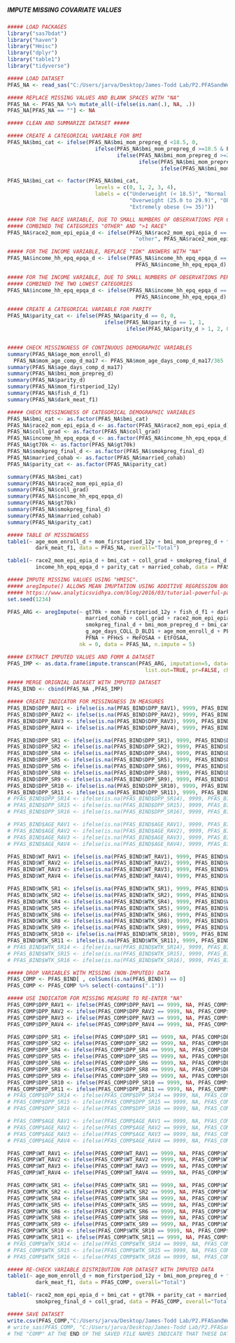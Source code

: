 #####                                 #####
##### IMPUTE MISSING COVARIATE VALUES #####
#####                                 #####

```r
##### LOAD PACKAGES
library("sas7bdat")
library("haven")
library("Hmisc")
library("dplyr")
library("table1")
library("tidyverse")

```

```r
##### LOAD DATASET
PFAS_NA <- read_sas("C:/Users/jarva/Desktop/James-Todd Lab/P2.PFASandWeightTrajectories/Data/PFAS_CL.sas7bdat")

```

```r
##### REPLACE MISSING VALUES AND BLANK SPACES WITH "NA"
PFAS_NA <- PFAS_NA %>% mutate_all(~ifelse(is.nan(.), NA, .))
PFAS_NA[PFAS_NA == ""] <- NA

```

```r
##### CLEAN AND SUMMARIZE DATASET #####

##### CREATE A CATEGORICAL VARIABLE FOR BMI
PFAS_NA$bmi_cat <- ifelse(PFAS_NA$bmi_mom_prepreg_d <18.5, 0,
                            ifelse(PFAS_NA$bmi_mom_prepreg_d >=18.5 & PFAS_NA$bmi_mom_prepreg_d < 25.0, 1, 
                                   ifelse(PFAS_NA$bmi_mom_prepreg_d >=25.0 & PFAS_NA$bmi_mom_prepreg_d < 30.0, 2, 
                                          ifelse(PFAS_NA$bmi_mom_prepreg_d >=30.0 & PFAS_NA$bmi_mom_prepreg_d < 35.0, 3,
                                                 ifelse(PFAS_NA$bmi_mom_prepreg_d >=35.0, 4, NA)))))

PFAS_NA$bmi_cat <- factor(PFAS_NA$bmi_cat,
                            levels = c(0, 1, 2, 3, 4),
                            labels = c("Underweight (< 18.5)", "Normal weight (18.5 to 24.9)", 
                                       "Overweight (25.0 to 29.9)", "Obese (30.0 to 34.9)", 
                                       "Extremely obese (>= 35)"))

##### FOR THE RACE VARIABLE, DUE TO SMALL NUMBERS OF OBSERVATIONS PER CATEGORY,
##### COMBINED THE CATEGORIES "OTHER" AND ">1 RACE"
PFAS_NA$race2_mom_epi_epia_d <- ifelse(PFAS_NA$race2_mom_epi_epia_d == "more than 1 race", 
                                         "other", PFAS_NA$race2_mom_epi_epia_d)

##### FOR THE INCOME VARIABLE, REPLACE "IDK" ANSWERS WITH "NA"
PFAS_NA$income_hh_epq_epqa_d <- ifelse(PFAS_NA$income_hh_epq_epqa_d == 9, NA, 
                                         PFAS_NA$income_hh_epq_epqa_d)

##### FOR THE INCOME VARIABLE, DUE TO SMALL NUMBERS OF OBSERVATIONS PER CATEGORY,
##### COMBINED THE TWO LOWEST CATEGORIES
PFAS_NA$income_hh_epq_epqa_d <- ifelse(PFAS_NA$income_hh_epq_epqa_d == 1 | PFAS_NA$income_hh_epq_epqa_d == 2, 3, 
                                         PFAS_NA$income_hh_epq_epqa_d)

##### CREATE A CATEGORICAL VARIABLE FOR PARITY
PFAS_NA$parity_cat <- ifelse(PFAS_NA$parity_d == 0, 0,
                               ifelse(PFAS_NA$parity_d == 1, 1,
                                      ifelse(PFAS_NA$parity_d > 1, 2, 0)))


##### CHECK MISSINGNESS OF CONTINUOUS DEMOGRAPHIC VARIABLES
summary(PFAS_NA$age_mom_enroll_d)
  PFAS_NA$mom_age_comp_d_ma17 <- PFAS_NA$mom_age_days_comp_d_ma17/365
summary(PFAS_NA$age_days_comp_d_ma17)
summary(PFAS_NA$bmi_mom_prepreg_d)            
summary(PFAS_NA$parity_d) 
summary(PFAS_NA$mom_firstperiod_12y)  
summary(PFAS_NA$fish_d_f1)
summary(PFAS_NA$dark_meat_f1)

##### CHECK MISSINGNESS OF CATEGORICAL DEMOGRAPHIC VARIABLES
PFAS_NA$bmi_cat <- as.factor(PFAS_NA$bmi_cat)
PFAS_NA$race2_mom_epi_epia_d <- as.factor(PFAS_NA$race2_mom_epi_epia_d)
PFAS_NA$coll_grad <- as.factor(PFAS_NA$coll_grad)
PFAS_NA$income_hh_epq_epqa_d <- as.factor(PFAS_NA$income_hh_epq_epqa_d)
PFAS_NA$gt70k <- as.factor(PFAS_NA$gt70k)
PFAS_NA$smokpreg_final_d <- as.factor(PFAS_NA$smokpreg_final_d)
PFAS_NA$married_cohab <- as.factor(PFAS_NA$married_cohab)
PFAS_NA$parity_cat <- as.factor(PFAS_NA$parity_cat)

summary(PFAS_NA$bmi_cat)              
summary(PFAS_NA$race2_mom_epi_epia_d) 
summary(PFAS_NA$coll_grad)      
summary(PFAS_NA$income_hh_epq_epqa_d) 
summary(PFAS_NA$gt70k)              
summary(PFAS_NA$smokpreg_final_d) 
summary(PFAS_NA$married_cohab)  
summary(PFAS_NA$parity_cat)   

##### TABLE OF MISSINGNESS
table1(~ age_mom_enroll_d + mom_firstperiod_12y + bmi_mom_prepreg_d + fish_d_f1 + 
         dark_meat_f1, data = PFAS_NA, overall="Total")

table1(~ race2_mom_epi_epia_d + bmi_cat + coll_grad + smokpreg_final_d + gt70k + 
         income_hh_epq_epqa_d + parity_cat + married_cohab, data = PFAS_NA, overall="Total")

```

```r
##### IMPUTE MISSING VALUES USING "HMISC".
##### aregImpute() ALLOWS MEAN IMUPTATION USING ADDITIVE REGRESSION BOOTSTRAPPING, AND PREDICTIVE MEAN MATCHING.
##### https://www.analyticsvidhya.com/blog/2016/03/tutorial-powerful-packages-imputing-missing-values/
set.seed(1234)

PFAS_ARG <- aregImpute(~ gt70k + mom_firstperiod_12y + fish_d_f1 + dark_meat_f1 + 
                         married_cohab + coll_grad + race2_mom_epi_epia_d +
                         smokpreg_final_d + bmi_mom_prepreg_d + bmi_cat + parity_d + 
                         g_age_days_COLL_D_BLD1 + age_mom_enroll_d + PFOS + PFOA + 
                         PFNA + PFHxS + MeFOSAA + EtFOSAA, 
                       nk = 0, data = PFAS_NA, n.impute = 5)

##### EXTRACT IMPUTED VALUES AND FORM A DATASET
PFAS_IMP <- as.data.frame(impute.transcan(PFAS_ARG, imputation=5, data=PFAS_NA, 
                                            list.out=TRUE, pr=FALSE, check=FALSE))

##### MERGE ORIGNIAL DATASET WITH IMPUTED DATASET
PFAS_BIND <- cbind(PFAS_NA ,PFAS_IMP)

##### CREATE INDICATOR FOR MISSINGNESS IN MEASURES
PFAS_BIND$DPP_RAV1 <- ifelse(is.na(PFAS_BIND$DPP_RAV1), 9999, PFAS_BIND$DPP_RAV1)
PFAS_BIND$DPP_RAV2 <- ifelse(is.na(PFAS_BIND$DPP_RAV2), 9999, PFAS_BIND$DPP_RAV2)
PFAS_BIND$DPP_RAV3 <- ifelse(is.na(PFAS_BIND$DPP_RAV3), 9999, PFAS_BIND$DPP_RAV3)
PFAS_BIND$DPP_RAV4 <- ifelse(is.na(PFAS_BIND$DPP_RAV4), 9999, PFAS_BIND$DPP_RAV4)

PFAS_BIND$DPP_SR1 <- ifelse(is.na(PFAS_BIND$DPP_SR1), 9999, PFAS_BIND$DPP_SR1)
PFAS_BIND$DPP_SR2 <- ifelse(is.na(PFAS_BIND$DPP_SR2), 9999, PFAS_BIND$DPP_SR2)
PFAS_BIND$DPP_SR4 <- ifelse(is.na(PFAS_BIND$DPP_SR4), 9999, PFAS_BIND$DPP_SR4)
PFAS_BIND$DPP_SR5 <- ifelse(is.na(PFAS_BIND$DPP_SR5), 9999, PFAS_BIND$DPP_SR5)
PFAS_BIND$DPP_SR6 <- ifelse(is.na(PFAS_BIND$DPP_SR6), 9999, PFAS_BIND$DPP_SR6)
PFAS_BIND$DPP_SR8 <- ifelse(is.na(PFAS_BIND$DPP_SR8), 9999, PFAS_BIND$DPP_SR8)
PFAS_BIND$DPP_SR9 <- ifelse(is.na(PFAS_BIND$DPP_SR9), 9999, PFAS_BIND$DPP_SR9)
PFAS_BIND$DPP_SR10 <- ifelse(is.na(PFAS_BIND$DPP_SR10), 9999, PFAS_BIND$DPP_SR10)
PFAS_BIND$DPP_SR11 <- ifelse(is.na(PFAS_BIND$DPP_SR11), 9999, PFAS_BIND$DPP_SR11)
# PFAS_BIND$DPP_SR14 <- ifelse(is.na(PFAS_BIND$DPP_SR14), 9999, PFAS_BIND$DPP_SR14)
# PFAS_BIND$DPP_SR15 <- ifelse(is.na(PFAS_BIND$DPP_SR15), 9999, PFAS_BIND$DPP_SR15)
# PFAS_BIND$DPP_SR16 <- ifelse(is.na(PFAS_BIND$DPP_SR16), 9999, PFAS_BIND$DPP_SR16)

# PFAS_BIND$AGE_RAV1 <- ifelse(is.na(PFAS_BIND$AGE_RAV1), 9999, PFAS_BIND$AGE_RAV1)
# PFAS_BIND$AGE_RAV2 <- ifelse(is.na(PFAS_BIND$AGE_RAV2), 9999, PFAS_BIND$AGE_RAV2)
# PFAS_BIND$AGE_RAV3 <- ifelse(is.na(PFAS_BIND$AGE_RAV3), 9999, PFAS_BIND$AGE_RAV3)
# PFAS_BIND$AGE_RAV4 <- ifelse(is.na(PFAS_BIND$AGE_RAV4), 9999, PFAS_BIND$AGE_RAV4)

PFAS_BIND$WT_RAV1 <- ifelse(is.na(PFAS_BIND$WT_RAV1), 9999, PFAS_BIND$WT_RAV1)
PFAS_BIND$WT_RAV2 <- ifelse(is.na(PFAS_BIND$WT_RAV2), 9999, PFAS_BIND$WT_RAV2)
PFAS_BIND$WT_RAV3 <- ifelse(is.na(PFAS_BIND$WT_RAV3), 9999, PFAS_BIND$WT_RAV3)
PFAS_BIND$WT_RAV4 <- ifelse(is.na(PFAS_BIND$WT_RAV4), 9999, PFAS_BIND$WT_RAV4)

PFAS_BIND$WTK_SR1 <- ifelse(is.na(PFAS_BIND$WTK_SR1), 9999, PFAS_BIND$WTK_SR1)
PFAS_BIND$WTK_SR2 <- ifelse(is.na(PFAS_BIND$WTK_SR2), 9999, PFAS_BIND$WTK_SR2)
PFAS_BIND$WTK_SR4 <- ifelse(is.na(PFAS_BIND$WTK_SR4), 9999, PFAS_BIND$WTK_SR4)
PFAS_BIND$WTK_SR5 <- ifelse(is.na(PFAS_BIND$WTK_SR5), 9999, PFAS_BIND$WTK_SR5)
PFAS_BIND$WTK_SR6 <- ifelse(is.na(PFAS_BIND$WTK_SR6), 9999, PFAS_BIND$WTK_SR6)
PFAS_BIND$WTK_SR8 <- ifelse(is.na(PFAS_BIND$WTK_SR8), 9999, PFAS_BIND$WTK_SR8)
PFAS_BIND$WTK_SR9 <- ifelse(is.na(PFAS_BIND$WTK_SR9), 9999, PFAS_BIND$WTK_SR9)
PFAS_BIND$WTK_SR10 <- ifelse(is.na(PFAS_BIND$WTK_SR10), 9999, PFAS_BIND$WTK_SR10)
PFAS_BIND$WTK_SR11 <- ifelse(is.na(PFAS_BIND$WTK_SR11), 9999, PFAS_BIND$WTK_SR11)
# PFAS_BIND$WTK_SR14 <- ifelse(is.na(PFAS_BIND$WTK_SR14), 9999, PFAS_BIND$WTK_SR14)
# PFAS_BIND$WTK_SR15 <- ifelse(is.na(PFAS_BIND$WTK_SR15), 9999, PFAS_BIND$WTK_SR15)
# PFAS_BIND$WTK_SR16 <- ifelse(is.na(PFAS_BIND$WTK_SR16), 9999, PFAS_BIND$WTK_SR16)

##### DROP VARIABLES WITH MISSING (NON-IMPUTED) DATA
PFAS_COMP <- PFAS_BIND[ , colSums(is.na(PFAS_BIND)) == 0]
PFAS_COMP <- PFAS_COMP %>% select(-contains(".1"))

##### USE INDICATOR FOR MISSING MEASURE TO RE-ENTER "NA"
PFAS_COMP$DPP_RAV1 <- ifelse(PFAS_COMP$DPP_RAV1 == 9999, NA, PFAS_COMP$DPP_RAV1)
PFAS_COMP$DPP_RAV2 <- ifelse(PFAS_COMP$DPP_RAV2 == 9999, NA, PFAS_COMP$DPP_RAV2)
PFAS_COMP$DPP_RAV3 <- ifelse(PFAS_COMP$DPP_RAV3 == 9999, NA, PFAS_COMP$DPP_RAV3)
PFAS_COMP$DPP_RAV4 <- ifelse(PFAS_COMP$DPP_RAV4 == 9999, NA, PFAS_COMP$DPP_RAV4)

PFAS_COMP$DPP_SR1 <- ifelse(PFAS_COMP$DPP_SR1 == 9999, NA, PFAS_COMP$DPP_SR1)
PFAS_COMP$DPP_SR2 <- ifelse(PFAS_COMP$DPP_SR2 == 9999, NA, PFAS_COMP$DPP_SR2)
PFAS_COMP$DPP_SR4 <- ifelse(PFAS_COMP$DPP_SR4 == 9999, NA, PFAS_COMP$DPP_SR4)
PFAS_COMP$DPP_SR5 <- ifelse(PFAS_COMP$DPP_SR5 == 9999, NA, PFAS_COMP$DPP_SR5)
PFAS_COMP$DPP_SR6 <- ifelse(PFAS_COMP$DPP_SR6 == 9999, NA, PFAS_COMP$DPP_SR6)
PFAS_COMP$DPP_SR8 <- ifelse(PFAS_COMP$DPP_SR8 == 9999, NA, PFAS_COMP$DPP_SR8)
PFAS_COMP$DPP_SR9 <- ifelse(PFAS_COMP$DPP_SR9 == 9999, NA, PFAS_COMP$DPP_SR9)
PFAS_COMP$DPP_SR10 <- ifelse(PFAS_COMP$DPP_SR10 == 9999, NA, PFAS_COMP$DPP_SR10)
PFAS_COMP$DPP_SR11 <- ifelse(PFAS_COMP$DPP_SR11 == 9999, NA, PFAS_COMP$DPP_SR11)
# PFAS_COMP$DPP_SR14 <- ifelse(PFAS_COMP$DPP_SR14 == 9999, NA, PFAS_COMP$DPP_SR14)
# PFAS_COMP$DPP_SR15 <- ifelse(PFAS_COMP$DPP_SR15 == 9999, NA, PFAS_COMP$DPP_SR15)
# PFAS_COMP$DPP_SR16 <- ifelse(PFAS_COMP$DPP_SR16 == 9999, NA, PFAS_COMP$DPP_SR16)

# PFAS_COMP$AGE_RAV1 <- ifelse(PFAS_COMP$AGE_RAV1 == 9999, NA, PFAS_COMP$AGE_RAV1)
# PFAS_COMP$AGE_RAV2 <- ifelse(PFAS_COMP$AGE_RAV2 == 9999, NA, PFAS_COMP$AGE_RAV2)
# PFAS_COMP$AGE_RAV3 <- ifelse(PFAS_COMP$AGE_RAV3 == 9999, NA, PFAS_COMP$AGE_RAV3)
# PFAS_COMP$AGE_RAV4 <- ifelse(PFAS_COMP$AGE_RAV4 == 9999, NA, PFAS_COMP$AGE_RAV4)

PFAS_COMP$WT_RAV1 <- ifelse(PFAS_COMP$WT_RAV1 == 9999, NA, PFAS_COMP$WT_RAV1)
PFAS_COMP$WT_RAV2 <- ifelse(PFAS_COMP$WT_RAV2 == 9999, NA, PFAS_COMP$WT_RAV2)
PFAS_COMP$WT_RAV3 <- ifelse(PFAS_COMP$WT_RAV3 == 9999, NA, PFAS_COMP$WT_RAV3)
PFAS_COMP$WT_RAV4 <- ifelse(PFAS_COMP$WT_RAV4 == 9999, NA, PFAS_COMP$WT_RAV4)

PFAS_COMP$WTK_SR1 <- ifelse(PFAS_COMP$WTK_SR1 == 9999, NA, PFAS_COMP$WTK_SR1)
PFAS_COMP$WTK_SR2 <- ifelse(PFAS_COMP$WTK_SR2 == 9999, NA, PFAS_COMP$WTK_SR2)
PFAS_COMP$WTK_SR4 <- ifelse(PFAS_COMP$WTK_SR4 == 9999, NA, PFAS_COMP$WTK_SR4)
PFAS_COMP$WTK_SR5 <- ifelse(PFAS_COMP$WTK_SR5 == 9999, NA, PFAS_COMP$WTK_SR5)
PFAS_COMP$WTK_SR6 <- ifelse(PFAS_COMP$WTK_SR6 == 9999, NA, PFAS_COMP$WTK_SR6)
PFAS_COMP$WTK_SR8 <- ifelse(PFAS_COMP$WTK_SR8 == 9999, NA, PFAS_COMP$WTK_SR8)
PFAS_COMP$WTK_SR9 <- ifelse(PFAS_COMP$WTK_SR9 == 9999, NA, PFAS_COMP$WTK_SR9)
PFAS_COMP$WTK_SR10 <- ifelse(PFAS_COMP$WTK_SR10 == 9999, NA, PFAS_COMP$WTK_SR10)
PFAS_COMP$WTK_SR11 <- ifelse(PFAS_COMP$WTK_SR11 == 9999, NA, PFAS_COMP$WTK_SR11)
# PFAS_COMP$WTK_SR14 <- ifelse(PFAS_COMP$WTK_SR14 == 9999, NA, PFAS_COMP$WTK_SR14)
# PFAS_COMP$WTK_SR15 <- ifelse(PFAS_COMP$WTK_SR15 == 9999, NA, PFAS_COMP$WTK_SR15)
# PFAS_COMP$WTK_SR16 <- ifelse(PFAS_COMP$WTK_SR16 == 9999, NA, PFAS_COMP$WTK_SR16)

```

```r
##### RE-CHECK VARIABLE DISTRIBUTION FOR DATASET WITH IMPUTED DATA 
table1(~ age_mom_enroll_d + mom_firstperiod_12y + bmi_mom_prepreg_d + fish_d_f1 + 
         dark_meat_f1, data = PFAS_COMP, overall="Total")

table1(~ race2_mom_epi_epia_d + bmi_cat + gt70k + parity_cat + married_cohab + 
         smokpreg_final_d + coll_grad, data = PFAS_COMP, overall="Total")

```

```r
##### SAVE DATASET
write.csv(PFAS_COMP,"C:/Users/jarva/Desktop/James-Todd Lab/P2.PFASandWeightTrajectories/Data/PFAS_COMP.csv", row.names = T)
# write_sas(PFAS_COMP, "C:/Users/jarva/Desktop/James-Todd Lab/P2.PFASandWeightTrajectories/Data/PFAS_COMP.sas7bdat")
# THE "COMP" AT THE END OF THE SAVED FILE NAMES INDICATE THAT THESE DATASETS ARE CLEAN AND HAVE NO MISSING DATA

```
